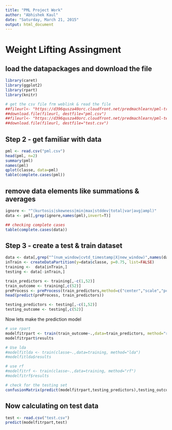 ```yaml
---
title: "PML Project Work"
author: "Abhishek Kaul"
date: "Saturday, March 21, 2015"
output: html_document
---
```


# Weight Lifting Assingment

## load the datapackages and download the file 

```r
library(caret)
library(ggplot2)
library(rpart)
library(knitr)

# get the csv file frm weblink & read the file
##fileurl<- "https://d396qusza40orc.cloudfront.net/predmachlearn/pml-training.csv"
##download.file(fileurl, destfile="pml.csv")
##fileurl<- "https://d396qusza40orc.cloudfront.net/predmachlearn/pml-testing.csv"
##download.file(fileurl, destfile="test.csv")

```


## Step 2 - get familiar with data
```r
pml <- read.csv("pml.csv")
head(pml, n=2)
summary(pml)
names(pml)
qplot(classe, data=pml)
table(complete.cases(pml))
```

## remove data elements like summations & averages
```r
ignore <- "^(kurtosis|skewness|min|max|stddev|total|var|avg|ampl)"
data <- pml[,grep(ignore,names(pml),invert=T)]

## checking complete cases
table(complete.cases(data))
```


## Step 3 - create a test & train dataset
```r
data <- data[,grep("^(num_window|cvtd_timestamp|X|new_window)",names(data),invert=T)]
inTrain <- createDataPartition(y=data$classe, p=0.75, list=FALSE)
training <-  data[inTrain,]
testing <- data[-inTrain,]

train_predictors <- training[,-c(1,52)]
train_outcome <- training[,c(52)]
preProcess <- preProcess(train_predictors,method=c("center","scale","pca"),thresh=.95)
head(predict(preProcess, train_predictors))

testing_predictors <- testing[,-c(1,52)]
testing_outcome <- testing[,c(52)]
```

Now lets make the prediction model

```r
# use rpart
modelfitrpart <- train(train_outcome~.,data=train_predictors, method="rpart")
modelfitrpart$results

# Use lda
#modelfitlda <- train(classe~.,data=training, method="lda")
#modelfitlda$results

# use rf
#modelfitrf <- train(classe~.,data=training, method="rf")
#modelfitrf$results

# check for the testing set 
confusionMatrix(predict(modelfitrpart,testing_predictors),testing_outcome)
```
## Now calculating on test data 

```r
test <- read.csv("test.csv")
predict(modelfitrpart,test)
```
